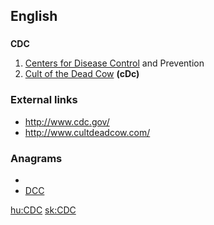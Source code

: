 ==English==

==={{initialism}}===
'''CDC'''

# [[Centers for Disease Control]] and Prevention
# [[Cult of the Dead Cow]] '''(cDc)'''

===External links===
* http://www.cdc.gov/
* http://www.cultdeadcow.com/

===Anagrams===
* {{alphagram|[[CCD#English|CCD]]}} 
* [[DCC#English|DCC]]


[[hu:CDC]]
[[sk:CDC]]
